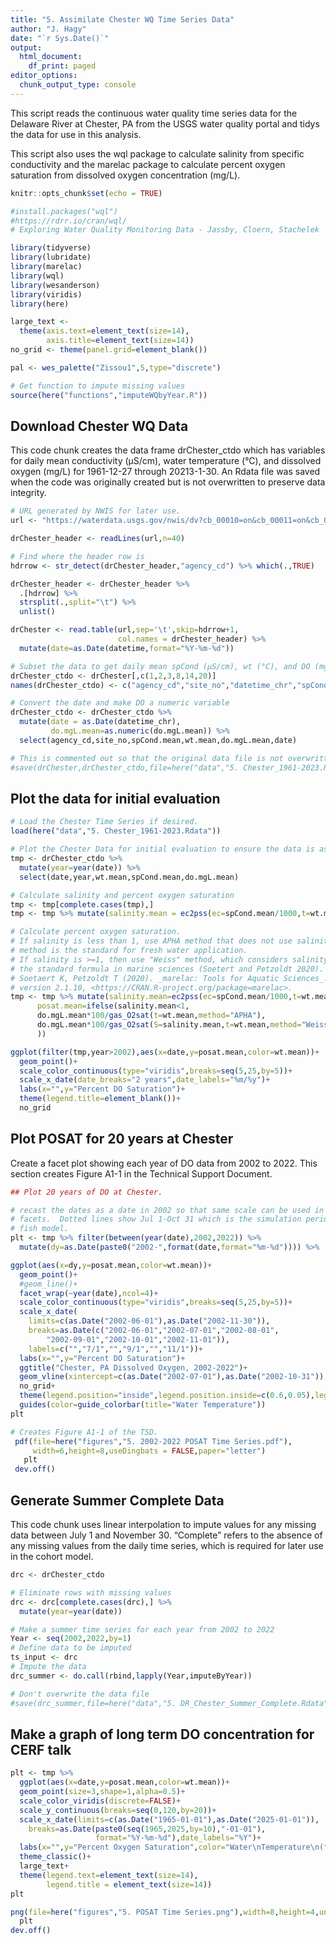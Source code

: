 ```yaml
---
title: "5. Assimilate Chester WQ Time Series Data"
author: "J. Hagy"
date: "`r Sys.Date()`"
output:
  html_document:
    df_print: paged
editor_options: 
  chunk_output_type: console
---
```


This script reads the continuous water quality time series data for the Delaware River at Chester, PA from the USGS water quality portal and tidys the data for use in this analysis.  

This script also uses the wql package to calculate salinity from specific conductivity and the marelac package to calculate percent oxygen saturation from dissolved oxygen concentration (mg/L).

```r
knitr::opts_chunk$set(echo = TRUE)

#install.packages("wql")
#https://rdrr.io/cran/wql/
# Exploring Water Quality Monitoring Data - Jassby, Cloern, Stachelek

library(tidyverse)
library(lubridate)
library(marelac)
library(wql)
library(wesanderson)
library(viridis)
library(here)

large_text <-
  theme(axis.text=element_text(size=14),
        axis.title=element_text(size=14))
no_grid <- theme(panel.grid=element_blank())

pal <- wes_palette("Zissou1",5,type="discrete")

# Get function to impute missing values
source(here("functions","imputeWQbyYear.R"))

```

## Download Chester WQ Data
This code chunk creates the data frame drChester_ctdo which has variables for daily mean conductivity (µS/cm), water temperature (°C), and dissolved oxygen (mg/L) for 1961-12-27 through 20213-1-30.  An Rdata file was saved when the code was originally created but is not overwritten to preserve data integrity.

```r

# URL generated by NWIS for later use.
url <- "https://waterdata.usgs.gov/nwis/dv?cb_00010=on&cb_00011=on&cb_00095=on&cb_00300=on&format=rdb&site_no=01477050&legacy=&referred_module=sw&period=&begin_date=1961-12-27&end_date=2023-01-30"

drChester_header <- readLines(url,n=40) 

# Find where the header row is
hdrrow <- str_detect(drChester_header,"agency_cd") %>% which(.,TRUE)

drChester_header <- drChester_header %>% 
  .[hdrrow] %>% 
  strsplit(.,split="\t") %>% 
  unlist()

drChester <- read.table(url,sep='\t',skip=hdrrow+1, 
                        col.names = drChester_header) %>% 
  mutate(date=as.Date(datetime,format="%Y-%m-%d"))

# Subset the data to get daily mean spCond (µS/cm), wt (°C), and DO (mg/L)
drChester_ctdo <- drChester[,c(1,2,3,8,14,20)]
names(drChester_ctdo) <- c("agency_cd","site_no","datetime_chr","spCond.mean","wt.mean","do.mgL.mean")

# Convert the date and make DO a numeric variable 
drChester_ctdo <- drChester_ctdo %>% 
  mutate(date = as.Date(datetime_chr),
         do.mgL.mean=as.numeric(do.mgL.mean)) %>% 
  select(agency_cd,site_no,spCond.mean,wt.mean,do.mgL.mean,date)

# This is commented out so that the original data file is not overwritten. 
#save(drChester,drChester_ctdo,file=here("data","5. Chester_1961-2023.Rdata"))

```

## Plot the data for initial evaluation 

```r
# Load the Chester Time Series if desired.  
load(here("data","5. Chester_1961-2023.Rdata"))

# Plot the Chester Data for initial evaluation to ensure the data is as expected
tmp <- drChester_ctdo %>% 
  mutate(year=year(date)) %>% 
  select(date,year,wt.mean,spCond.mean,do.mgL.mean) 

# Calculate salinity and percent oxygen saturation
tmp <- tmp[complete.cases(tmp),]
tmp <- tmp %>% mutate(salinity.mean = ec2pss(ec=spCond.mean/1000,t=wt.mean,p = 0))

# Calculate percent oxygen saturation.
# If salinity is less than 1, use APHA method that does not use salinity. APHA
# method is the standard for fresh water application.
# If salinity is >=1, then use "Weiss" method, which considers salinity, and is 
# the standard formula in marine sciences (Soetert and Petzoldt 2020).
# Soetaert K, Petzoldt T (2020). _marelac: Tools for Aquatic Sciences_. R package
# version 2.1.10, <https://CRAN.R-project.org/package=marelac>.
tmp <- tmp %>% mutate(salinity.mean=ec2pss(ec=spCond.mean/1000,t=wt.mean),
      posat.mean=ifelse(salinity.mean<1,
      do.mgL.mean*100/gas_O2sat(t=wt.mean,method="APHA"),
      do.mgL.mean*100/gas_O2sat(S=salinity.mean,t=wt.mean,method="Weiss")
      ))

ggplot(filter(tmp,year>2002),aes(x=date,y=posat.mean,color=wt.mean))+
  geom_point()+
  scale_color_continuous(type="viridis",breaks=seq(5,25,by=5))+
  scale_x_date(date_breaks="2 years",date_labels="%m/%y")+
  labs(x="",y="Percent DO Saturation")+
  theme(legend.title=element_blank())+
  no_grid
```

## Plot POSAT for 20 years at Chester
Create a facet plot showing each year of DO data from 2002 to 2022. This section creates Figure A1-1 in the Technical Support Document.

```r
## Plot 20 years of DO at Chester.

# recast the dates as a date in 2002 so that same scale can be used in all the
# facets.  Dotted lines show Jul 1-Oct 31 which is the simulation period for the
# fish model.
plt <- tmp %>% filter(between(year(date),2002,2022)) %>% 
  mutate(dy=as.Date(paste0("2002-",format(date,format="%m-%d")))) %>% 

ggplot(aes(x=dy,y=posat.mean,color=wt.mean))+
  geom_point()+
  #geom_line()+
  facet_wrap(~year(date),ncol=4)+
  scale_color_continuous(type="viridis",breaks=seq(5,25,by=5))+
  scale_x_date(
    limits=c(as.Date("2002-06-01"),as.Date("2002-11-30")),
    breaks=as.Date(c("2002-06-01","2002-07-01","2002-08-01",
        "2002-09-01","2002-10-01","2002-11-01")),
    labels=c("","7/1","","9/1","","11/1"))+
  labs(x="",y="Percent DO Saturation")+
  ggtitle("Chester, PA Dissolved Oxygen, 2002-2022")+
  geom_vline(xintercept=c(as.Date("2002-07-01"),as.Date("2002-10-31")),linetype=2)+
  no_grid+
  theme(legend.position="inside",legend.position.inside=c(0.6,0.05),legend.direction="horizontal")+
  guides(color=guide_colorbar(title="Water Temperature"))
plt

# Creates Figure A1-1 of the TSD.
 pdf(file=here("figures","5. 2002-2022 POSAT Time Series.pdf"),
     width=6,height=8,useDingbats = FALSE,paper="letter")
   plt
 dev.off()

```

## Generate Summer Complete Data
This code chunk uses linear interpolation to impute values for any missing data between July 1 and November 30.  "Complete" refers to the absence of any missing values from the daily time series, which is required for later use in the cohort model.

```r

drc <- drChester_ctdo 

# Eliminate rows with missing values
drc <- drc[complete.cases(drc),] %>% 
  mutate(year=year(date))

# Make a summer time series for each year from 2002 to 2022
Year <- seq(2002,2022,by=1)
# Define data to be imputed
ts_input <- drc  
# Impute the data
drc_summer <- do.call(rbind,lapply(Year,imputeByYear))

# Don't overwrite the data file
#save(drc_summer,file=here("data","5. DR_Chester_Summer_Complete.Rdata"))

```

## Make a graph of long term DO concentration for CERF talk

```r

plt <- tmp %>% 
  ggplot(aes(x=date,y=posat.mean,color=wt.mean))+
  geom_point(size=3,shape=1,alpha=0.5)+
  scale_color_viridis(discrete=FALSE)+
  scale_y_continuous(breaks=seq(0,120,by=20))+
  scale_x_date(limits=c(as.Date("1965-01-01"),as.Date("2025-01-01")),
    breaks=as.Date(paste0(seq(1965,2025,by=10),"-01-01"),
                   format="%Y-%m-%d"),date_labels="%Y")+
  labs(x="",y="Percent Oxygen Saturation",color="Water\nTemperature\n(°C)")+
  theme_classic()+
  large_text+
  theme(legend.text=element_text(size=14),
        legend.title = element_text(size=14))
plt

png(file=here("figures","5. POSAT Time Series.png"),width=8,height=4,units="in",res=150)
  plt
dev.off()

```

